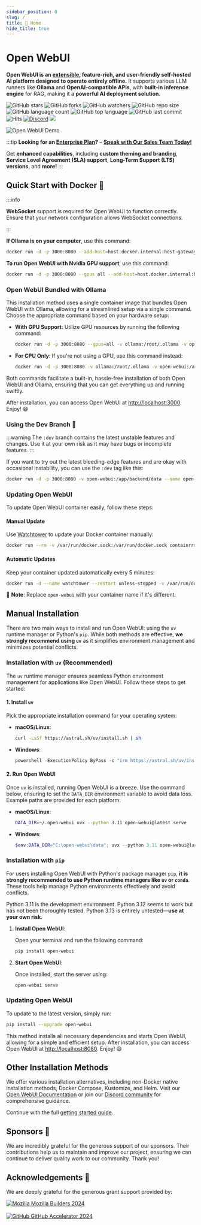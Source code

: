 ```yaml
---
sidebar_position: 0
slug: /
title: 🏡 Home
hide_title: true
---
```



# Open WebUI


**Open WebUI is an [extensible](https://docs.openwebui.com/features/plugin/), feature-rich, and user-friendly self-hosted AI platform designed to operate entirely offline.** It supports various LLM runners like **Ollama** and **OpenAI-compatible APIs**, with **built-in inference engine** for RAG, making it a **powerful AI deployment solution**.

![GitHub stars](https://img.shields.io/github/stars/open-webui/open-webui?style=social)
![GitHub forks](https://img.shields.io/github/forks/open-webui/open-webui?style=social)
![GitHub watchers](https://img.shields.io/github/watchers/open-webui/open-webui?style=social)
![GitHub repo size](https://img.shields.io/github/repo-size/open-webui/open-webui)
![GitHub language count](https://img.shields.io/github/languages/count/open-webui/open-webui)
![GitHub top language](https://img.shields.io/github/languages/top/open-webui/open-webui)
![GitHub last commit](https://img.shields.io/github/last-commit/open-webui/open-webui?color=red)
![Hits](https://hits.seeyoufarm.com/api/count/incr/badge.svg?url=https%3A%2F%2Fgithub.com%2Follama-webui%2Follama-wbui&count_bg=%2379C83D&title_bg=%23555555&icon=&icon_color=%23E7E7E7&title=hits&edge_flat=false)
[![Discord](https://img.shields.io/badge/Discord-Open_WebUI-blue?logo=discord&logoColor=white)](https://discord.gg/5rJgQTnV4s)
[![](https://img.shields.io/static/v1?label=Sponsor&message=%E2%9D%A4&logo=GitHub&color=%23fe8e86)](https://github.com/sponsors/tjbck)

![Open WebUI Demo](/images/demo.gif)

:::tip
**Looking for an [Enterprise Plan](https://docs.openwebui.com/enterprise)?** – **[Speak with Our Sales Team Today!](mailto:sales@openwebui.com)**

Get **enhanced capabilities**, including **custom theming and branding**, **Service Level Agreement (SLA) support**, **Long-Term Support (LTS) versions**, and **more!**
:::

<TopBanners />

## Quick Start with Docker 🐳

:::info

**WebSocket** support is required for Open WebUI to function correctly. Ensure that your network configuration allows WebSocket connections.

:::

**If Ollama is on your computer**, use this command:

```bash
docker run -d -p 3000:8080 --add-host=host.docker.internal:host-gateway -v open-webui:/app/backend/data --name open-webui --restart always ghcr.io/open-webui/open-webui:main
```

**To run Open WebUI with Nvidia GPU support**, use this command:

```bash
docker run -d -p 3000:8080 --gpus all --add-host=host.docker.internal:host-gateway -v open-webui:/app/backend/data --name open-webui --restart always ghcr.io/open-webui/open-webui:cuda
```

### Open WebUI Bundled with Ollama

This installation method uses a single container image that bundles Open WebUI with Ollama, allowing for a streamlined setup via a single command. Choose the appropriate command based on your hardware setup:

- **With GPU Support**:
  Utilize GPU resources by running the following command:

  ```bash
  docker run -d -p 3000:8080 --gpus=all -v ollama:/root/.ollama -v open-webui:/app/backend/data --name open-webui --restart always ghcr.io/open-webui/open-webui:ollama
  ```

- **For CPU Only**:
  If you're not using a GPU, use this command instead:

  ```bash
  docker run -d -p 3000:8080 -v ollama:/root/.ollama -v open-webui:/app/backend/data --name open-webui --restart always ghcr.io/open-webui/open-webui:ollama
  ```

Both commands facilitate a built-in, hassle-free installation of both Open WebUI and Ollama, ensuring that you can get everything up and running swiftly.

After installation, you can access Open WebUI at [http://localhost:3000](http://localhost:3000). Enjoy! 😄

### Using the Dev Branch 🌙

:::warning
The `:dev` branch contains the latest unstable features and changes. Use it at your own risk as it may have bugs or incomplete features.
:::

If you want to try out the latest bleeding-edge features and are okay with occasional instability, you can use the `:dev` tag like this:

```bash
docker run -d -p 3000:8080 -v open-webui:/app/backend/data --name open-webui --restart always ghcr.io/open-webui/open-webui:dev
```

### Updating Open WebUI

To update Open WebUI container easily, follow these steps:

#### Manual Update
Use [Watchtower](https://containrrr.dev/watchtower) to update your Docker container manually:
```bash
docker run --rm -v /var/run/docker.sock:/var/run/docker.sock containrrr/watchtower --run-once open-webui
```

#### Automatic Updates
Keep your container updated automatically every 5 minutes:
```bash
docker run -d --name watchtower --restart unless-stopped -v /var/run/docker.sock:/var/run/docker.sock containrrr/watchtower --interval 300 open-webui
```

🔧 **Note**: Replace `open-webui` with your container name if it's different.

## Manual Installation

There are two main ways to install and run Open WebUI: using the `uv` runtime manager or Python's `pip`. While both methods are effective, **we strongly recommend using `uv`** as it simplifies environment management and minimizes potential conflicts.

### Installation with `uv` (Recommended)

The `uv` runtime manager ensures seamless Python environment management for applications like Open WebUI. Follow these steps to get started:

#### 1. Install `uv`

Pick the appropriate installation command for your operating system:

- **macOS/Linux**:  
  ```bash
  curl -LsSf https://astral.sh/uv/install.sh | sh
  ```

- **Windows**:  
  ```powershell
  powershell -ExecutionPolicy ByPass -c "irm https://astral.sh/uv/install.ps1 | iex"
  ```

#### 2. Run Open WebUI

Once `uv` is installed, running Open WebUI is a breeze. Use the command below, ensuring to set the `DATA_DIR` environment variable to avoid data loss. Example paths are provided for each platform:

- **macOS/Linux**:  
  ```bash
  DATA_DIR=~/.open-webui uvx --python 3.11 open-webui@latest serve
  ```

- **Windows**:  
  ```powershell
  $env:DATA_DIR="C:\open-webui\data"; uvx --python 3.11 open-webui@latest serve
  ```



### Installation with `pip`

For users installing Open WebUI with Python's package manager `pip`, **it is strongly recommended to use Python runtime managers like `uv` or `conda`**. These tools help manage Python environments effectively and avoid conflicts. 

Python 3.11 is the development environment. Python 3.12 seems to work but has not been thoroughly tested. Python 3.13 is entirely untested—**use at your own risk**.

1. **Install Open WebUI**:  

   Open your terminal and run the following command:  
   ```bash
   pip install open-webui
   ```

2. **Start Open WebUI**:  

   Once installed, start the server using:  
   ```bash
   open-webui serve
   ```

### Updating Open WebUI

To update to the latest version, simply run:  

```bash
pip install --upgrade open-webui
```

This method installs all necessary dependencies and starts Open WebUI, allowing for a simple and efficient setup. After installation, you can access Open WebUI at [http://localhost:8080](http://localhost:8080). Enjoy! 😄

## Other Installation Methods

We offer various installation alternatives, including non-Docker native installation methods, Docker Compose, Kustomize, and Helm. Visit our [Open WebUI Documentation](https://docs.openwebui.com/getting-started/) or join our [Discord community](https://discord.gg/5rJgQTnV4s) for comprehensive guidance.

Continue with the full [getting started guide](/getting-started).

## Sponsors 🙌


<SponsorList />


We are incredibly grateful for the generous support of our sponsors. Their contributions help us to maintain and improve our project, ensuring we can continue to deliver quality work to our community. Thank you!


## Acknowledgements 🙏

We are deeply grateful for the generous grant support provided by:

<p>


  <a href="https://builders.mozilla.org/" title="Mozilla Builders 2024" target="_blank" rel="noopener">
    <img src="/images/grants/mozilla.png" alt="Mozilla" width={"300px"} style={{verticalAlign:'middle',marginRight:'12px'}} />
    <span style={{verticalAlign:'middle', fontWeight:600, fontSize:'1.05em'}}>Mozilla Builders 2024</span>
  </a>

  <br/>
  <br/>

  <a href="https://github.com/accelerator" title="GitHub Accelerator 2024" target="_blank" rel="noopener">
    <img src="/images/grants/github.png" alt="GitHub" width={"300px"} style={{verticalAlign:'middle',marginRight:'16px'}} />
    <span style={{verticalAlign:'middle', fontWeight:600, fontSize:'1.05em'}}>GitHub Accelerator 2024</span>
  </a>

  
</p>